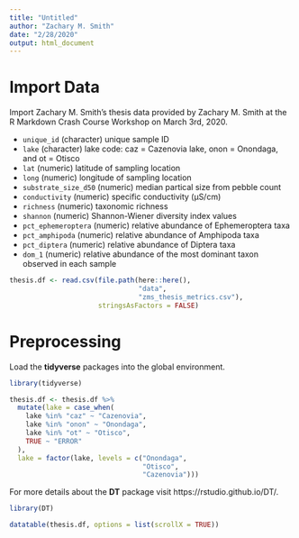 ```yaml
---
title: "Untitled"
author: "Zachary M. Smith"
date: "2/28/2020"
output: html_document
---
```


# Import Data

Import Zachary M. Smith's thesis data provided by Zachary M. Smith at the R Markdown Crash Course Workshop on March 3rd, 2020.

* `unique_id` (character) unique sample ID
* `lake` (character) lake code: caz = Cazenovia lake, onon = Onondaga, and ot = Otisco
* `lat` (numeric) latitude of sampling location
* `long` (numeric) longitude of sampling location
* `substrate_size_d50` (numeric) median partical size from pebble count
* `conductivity` (numeric) specific conductivity (µS/cm)
* `richness` (numeric) taxonomic richness
* `shannon` (numeric) Shannon-Wiener diversity index values
* `pct_ephemeroptera` (numeric) relative abundance of Ephemeroptera taxa
* `pct_amphipoda` (numeric) relative abundance of Amphipoda taxa
* `pct_diptera` (numeric) relative abundance of Diptera taxa
* `dom_1` (numeric) relative abundance of the most dominant taxon observed in each sample
```r
thesis.df <- read.csv(file.path(here::here(),
                                "data",
                                "zms_thesis_metrics.csv"),
                      stringsAsFactors = FALSE)
```


# Preprocessing

Load the __tidyverse__ packages into the global environment.
```r
library(tidyverse)
```

```r
thesis.df <- thesis.df %>% 
  mutate(lake = case_when(
    lake %in% "caz" ~ "Cazenovia",
    lake %in% "onon" ~ "Onondaga",
    lake %in% "ot" ~ "Otisco",
    TRUE ~ "ERROR"
  ),
  lake = factor(lake, levels = c("Onondaga",
                                 "Otisco",
                                 "Cazenovia")))
```

For more details about the __DT__ package visit https://rstudio.github.io/DT/.
```r
library(DT)

datatable(thesis.df, options = list(scrollX = TRUE))
```
